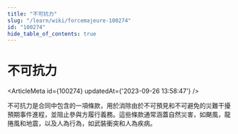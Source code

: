 ```yaml
---
title: "不可抗力"
slug: "/learn/wiki/forcemajeure-100274"
id: "100274"
hide_table_of_contents: true
---
```



# 不可抗力

<ArticleMeta id={100274} updatedAt={'2023-09-26 13:58:47'} />
<div className='border-solid border-b border-t-0 my-4 border-[var(--ifm-color-gray-300)]' />

不可抗力是合同中包含的一項條款，用於消除由於不可預見和不可避免的災難干擾預期事件進程，並阻止參與方履行義務。這些條款通常涵蓋自然災害，如颶風，龍捲風和地震，以及人為行為，如武裝衝突和人為疾病。
